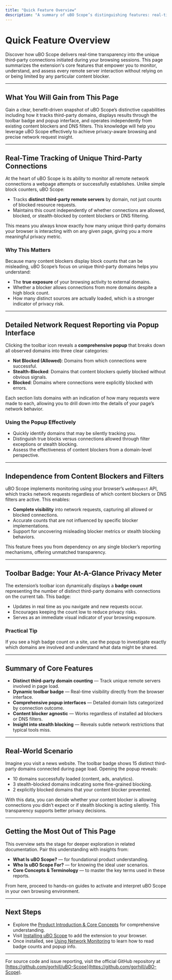 ```yaml
---
title: "Quick Feature Overview"
description: "A summary of uBO Scope’s distinguishing features: real-time tracking of unique third-party connections, detailed network request reporting, and independence from specific content blockers. Emphasis on the badge count and popup interface as actionable user touchpoints."
---
```


# Quick Feature Overview

Discover how uBO Scope delivers real-time transparency into the unique third-party connections initiated during your browsing sessions. This page summarizes the extension's core features that empower you to monitor, understand, and assess every remote server interaction without relying on or being limited by any particular content blocker.

---

## What You Will Gain from This Page

Gain a clear, benefit-driven snapshot of uBO Scope’s distinctive capabilities including how it tracks third-party domains, displays results through the toolbar badge and popup interface, and operates independently from existing content blockers and DNS filters. This knowledge will help you leverage uBO Scope effectively to achieve privacy-aware browsing and precise network request insight.

---

## Real-Time Tracking of Unique Third-Party Connections

At the heart of uBO Scope is its ability to monitor all remote network connections a webpage attempts or successfully establishes. Unlike simple block counters, uBO Scope:

- Tracks **distinct third-party remote servers** by domain, not just counts of blocked resource requests.
- Maintains this count independently of whether connections are allowed, blocked, or stealth-blocked by content blockers or DNS filtering.

This means you always know exactly how many unique third-party domains your browser is interacting with on any given page, giving you a more meaningful privacy metric.

### Why This Matters
Because many content blockers display block counts that can be misleading, uBO Scope’s focus on unique third-party domains helps you understand:

- The **true exposure** of your browsing activity to external domains.
- Whether a blocker allows connections from more domains despite a high block count.
- How many distinct sources are actually loaded, which is a stronger indicator of privacy risk.

---

## Detailed Network Request Reporting via Popup Interface

Clicking the toolbar icon reveals a **comprehensive popup** that breaks down all observed domains into three clear categories:

- **Not Blocked (Allowed)**: Domains from which connections were successful.
- **Stealth-Blocked**: Domains that content blockers quietly blocked without obvious signals.
- **Blocked**: Domains where connections were explicitly blocked with errors.

Each section lists domains with an indication of how many requests were made to each, allowing you to drill down into the details of your page’s network behavior.

### Using the Popup Effectively
- Quickly identify domains that may be silently tracking you.
- Distinguish true blocks versus connections allowed through filter exceptions or stealth blocking.
- Assess the effectiveness of content blockers from a domain-level perspective.

---

## Independence from Content Blockers and Filters

uBO Scope implements monitoring using your browser’s `webRequest` API, which tracks network requests regardless of which content blockers or DNS filters are active. This enables:

- **Complete visibility** into network requests, capturing all allowed or blocked connections.
- Accurate counts that are not influenced by specific blocker implementations.
- Support for uncovering misleading blocker metrics or stealth blocking behaviors.

This feature frees you from dependency on any single blocker’s reporting mechanisms, offering unmatched transparency.

---

## Toolbar Badge: Your At-A-Glance Privacy Meter

The extension’s toolbar icon dynamically displays a **badge count** representing the number of distinct third-party domains with connections on the current tab. This badge:

- Updates in real time as you navigate and new requests occur.
- Encourages keeping the count low to reduce privacy risks.
- Serves as an immediate visual indicator of your browsing exposure.

### Practical Tip
If you see a high badge count on a site, use the popup to investigate exactly which domains are involved and understand what data might be shared.

---

## Summary of Core Features

- **Distinct third-party domain counting** — Track unique remote servers involved in page load.
- **Dynamic toolbar badge** — Real-time visibility directly from the browser interface.
- **Comprehensive popup interfaces** — Detailed domain lists categorized by connection outcome.
- **Content blocker agnostic** — Works regardless of installed ad blockers or DNS filters.
- **Insight into stealth blocking** — Reveals subtle network restrictions that typical tools miss.

---

## Real-World Scenario

Imagine you visit a news website. The toolbar badge shows 15 distinct third-party domains connected during page load. Opening the popup reveals:

- 10 domains successfully loaded (content, ads, analytics).
- 3 stealth-blocked domains indicating some fine-grained blocking.
- 2 explicitly blocked domains that your content blocker prevented.

With this data, you can decide whether your content blocker is allowing connections you didn’t expect or if stealth blocking is acting silently. This transparency supports better privacy decisions.

---

## Getting the Most Out of This Page

This overview sets the stage for deeper exploration in related documentation. Pair this understanding with insights from:

- **What Is uBO Scope?** — for foundational product understanding.
- **Who Is uBO Scope For?** — for knowing the ideal user scenarios.
- **Core Concepts & Terminology** — to master the key terms used in these reports.

From here, proceed to hands-on guides to activate and interpret uBO Scope in your own browsing environment.

---

## Next Steps

- Explore the [Product Introduction & Core Concepts](../intro-core/product-value-prop) for comprehensive understanding.
- Visit [Installing uBO Scope](../../getting-started/installation-basics/installing-ubo-scope) to add the extension to your browser.
- Once installed, see [Using Network Monitoring](../../getting-started/getting-up-and-running/using-network-monitoring) to learn how to read badge counts and popup info.

---

For source code and issue reporting, visit the official GitHub repository at [https://github.com/gorhill/uBO-Scope](https://github.com/gorhill/uBO-Scope).
